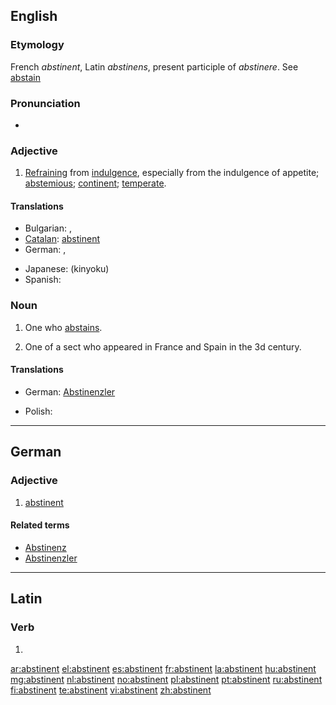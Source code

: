 ==English==

===Etymology===
French ''abstinent'', Latin ''abstinens'', present participle of ''abstinere''. See [[abstain]]

===Pronunciation===
* {{audio|en-us-abstinent.ogg|Audio (US)}}

===Adjective===
{{en-adj}}

# [[refraining|Refraining]] from [[indulgence]], especially from the indulgence of appetite; [[abstemious]]; [[continent]]; [[temperate]].
#: {{rfquotek|Beaumont and Fletcher}}

====Translations====
{{trans-top|refraining from indulgence}}
* Bulgarian: {{t|bg|въздържан}},  {{t+|bg|умерен}}
* [[Catalan]]: [[abstinent#Catalan|abstinent]]
* German: {{t-|de|abstinent}} {{gloss|mostly when referring to alcohol or smoking}}, {{t+|de|enthaltsam}} {{gloss|sexually abstinent, celibate}}
{{trans-mid}}
* Japanese: {{t|ja|禁欲}} (kinyoku)
* Spanish: {{t-|es|abstinente}}
{{trans-bottom}}

===Noun===
{{en-noun}}

# One who [[abstain]]s.
# {{context|ecclesiastical history}} One of a sect who appeared in France and Spain in the 3d century.

====Translations====
{{trans-top|one who abstains}}
* German: [[Abstinenzler]] {{m}} {{qualifier|often pejorative}}
{{trans-mid}}
* Polish: {{t+|pl|abstynent|m}} {{qualifier|often associated with alcohol}}
{{trans-bottom}}

----

==German==

===Adjective===
{{de-adj|comparative=abstinenter|superlative=abstinentesten}}

# [[abstinent#English|abstinent]]

====Related terms====
* [[Abstinenz]]
* [[Abstinenzler]]

----

==Latin==

===Verb===
{{la-verb-form|abstinent}}

# {{conjugation of|abstineo|abstineō|3|p|pres|act|ind|lang=la}}

[[ar:abstinent]]
[[el:abstinent]]
[[es:abstinent]]
[[fr:abstinent]]
[[la:abstinent]]
[[hu:abstinent]]
[[mg:abstinent]]
[[nl:abstinent]]
[[no:abstinent]]
[[pl:abstinent]]
[[pt:abstinent]]
[[ru:abstinent]]
[[fi:abstinent]]
[[te:abstinent]]
[[vi:abstinent]]
[[zh:abstinent]]